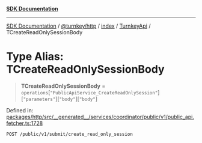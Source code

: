 [**SDK Documentation**](../../../../../../README.mdx)

***

[SDK Documentation](../../../../../../packages.mdx) / [@turnkey/http](../../../../README.mdx) / [index](../../../README.mdx) / [TurnkeyApi](../README.mdx) / TCreateReadOnlySessionBody

# Type Alias: TCreateReadOnlySessionBody

> **TCreateReadOnlySessionBody** = `operations`\[`"PublicApiService_CreateReadOnlySession"`\]\[`"parameters"`\]\[`"body"`\]\[`"body"`\]

Defined in: [packages/http/src/\_\_generated\_\_/services/coordinator/public/v1/public\_api.fetcher.ts:1728](https://github.com/tkhq/sdk/blob/3a88af7d1d927c6022706911d6af0f92f1440e00/packages/http/src/__generated__/services/coordinator/public/v1/public_api.fetcher.ts#L1728)

`POST /public/v1/submit/create_read_only_session`
